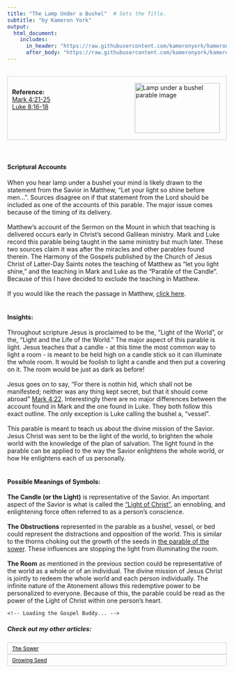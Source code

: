 ```yaml
---
title: "The Lamp Under a Bushel"  # Sets the Title.
subtitle: "by Kameron York"
output:
  html_document:
    includes:
      in_header: "https://raw.githubusercontent.com/kameronyork/kameronyork.github.io/main/parables/headers/lamp-under-a-bushel-header.html"
      after_body: "https://raw.githubusercontent.com/kameronyork/kameronyork.github.io/main/parables/footer.html"
---
```

<script>
window.matthewVerses = [];
window.markVerses = ["Mark 4:21", "Mark 4:22", "Mark 4:23", "Mark 4:24", "Mark 4:25"];
window.lukeVerses = ["Luke 8:16", "Luke 8:17", "Luke 8:18"];
window.johnVerses = [];
</script>
<script src="https://kameronyork.com/parables/gospel-buddy-table.js"></script>

<br>
<div style="border: 1px solid lightgray; padding: 10px; overflow: hidden;">
<img src="https://raw.githubusercontent.com/kameronyork/kameronyork.github.io/main/docs/assets/lamp-under-a-bushel.jpg" alt="Lamp under a bushel parable image" style="float: right; width: 195px; height: 115px; padding: 5px;">
<br>
<h4 style="text-align: left; margin: 0;">Reference:</h4>
<p style="text-align: left; margin: 0;">
<a href="https://www.churchofjesuschrist.org/study/scriptures/nt/mark/4?lang=eng&id=21-25#p21" target="_blank">Mark 4:21-25</a><br>
<a href="https://www.churchofjesuschrist.org/study/scriptures/nt/luke/8?lang=eng&id=16-18#p16" target="_blank">Luke 8:16-18</a>
</p>
</div>
<br>
<br>
<h4>Scriptural Accounts</h4>
When you hear lamp under a bushel your mind is likely drawn to the statement from the Savior in Matthew, "Let your light so shine before men...".  Sources disagree on if that statement from the Lord should be included as one of the accounts of this parable.  The major issue comes because of the timing of its delivery.<br>
<br>
Matthew's account of the Sermon on the Mount in which that teaching is delivered occurs early in Christ's second Galilean ministry.  Mark and Luke record this parable being taught in the same ministry but much later.  These two sources claim it was after the miracles and other parables found therein.  The Harmony of the Gospels published by the Church of Jesus Christ of Latter-Day Saints notes the teaching of Matthew as "let you light shine," and the teaching in Mark and Luke as the "Parable of the Candle".  Because of this I have decided to exclude the teaching in Matthew.<br>
<br>
If you would like the reach the passage in Matthew, [click here](https://www.churchofjesuschrist.org/study/scriptures/nt/matt/5?lang=eng&id=14-16#p14).
<br>
<br>
<h4>Insights:</h4>
Throughout scripture Jesus is proclaimed to be the, "Light of the World", or the, "Light and the Life of the World."  The major aspect of this parable is light.  Jesus teaches that a candle - at this time the most common way to light a room - is meant to be held high on a candle stick so it can illuminate the whole room.  It would be foolish to light a candle and then put a covering on it.  The room would be just as dark as before! <br>
<br>
Jesus goes on to say, "For there is nothin hid, which shall not be manifested; neither was any thing kept secret, but that it should come abroad" [Mark 4:22](https://www.churchofjesuschrist.org/study/scriptures/nt/mark/4?lang=eng&id=22#p22).  Interestingly there are no major differences between the account found in Mark and the one found in Luke.  They both follow this exact outline.  The only exception is Luke calling the bushel a, "vessel". <br>
<br>
This parable is meant to teach us about the divine mission of the Savior.  Jesus Christ was sent to be the light of the world, to brighten the whole world with the knowledge of the plan of salvation.  The light found in the parable can be applied to the way the Savior enlightens the whole world, or how He enlightens each of us personally. <br>
<br>
<h4>Possible Meanings of Symbols:</h4>
<b>The Candle (or the Light)</b> is representative of the Savior.  An important aspect of the Savior is what is called the ["Light of Christ"](https://www.churchofjesuschrist.org/study/scriptures/bd/light-of-christ?lang=eng), an ennobling, and enlightening force often referred to as a person's conscience.<br>
<br>
<b>The Obstructions</b> represented in the parable as a bushel, vessel, or bed could represent the distractions and opposition of the world.  This is similar to the thorns choking out the growth of the seeds in [the parable of the sower](https://kameronyork.com/parables/sower.html).  These influences are stopping the light from illuminating the room.<br>
<br>
<b>The Room</b> as mentioned in the previous section could be representative of the world as a whole or of an individual.  The divine mission of Jesus Christ is jointly to redeem the whole world and each person individually.  The infinite nature of the Atonement allows this redemptive power to be personalized to everyone.  Because of this, the parable could be read as the power of the Light of Christ within one person's heart.


<div id="scripture-table-container">
    <!-- Loading the Gospel Buddy... -->
</div>


##### Check out my other articles:

<link rel="stylesheet" href="https://kameronyork.github.io/scripting/themify-icons/themify-icons.css">
<div class="container">
<div class="row">
<div class="col-12 text-md-left">
<nav class="pagination mt-3">
<a class="nav nav-prev" href="https://kameronyork.com/parables/sower.html" style="background-color: transparent; color: black; padding: 5px 10px; border: 1px solid lightgray; cursor: pointer; white-space: nowrap; font-size: 12px; display: flex; align-items: center;" 
onmouseover="this.style.backgroundColor='lightgray';" 
onmouseout="this.style.backgroundColor='transparent';" 
onmousedown="this.style.backgroundColor='gray';" 
onmouseup="this.style.backgroundColor='lightgray';">
<i class="ti-arrow-left mr-2"></i>
<span style="display: none;" class="d-md-inline-block">The Sower</span>
<span style="display: inline-block;" class="d-md-none">The Sower</span>
</a>
<a class="nav nav-next ml-3" href="https://kameronyork.com/parables/growing-seed.html" style="background-color: transparent; color: black; padding: 5px 10px; border: 1px solid lightgray; cursor: pointer; white-space: nowrap; font-size: 12px; display: flex; align-items: center;" 
onmouseover="this.style.backgroundColor='lightgray';" 
onmouseout="this.style.backgroundColor='transparent';" 
onmousedown="this.style.backgroundColor='gray';" 
onmouseup="this.style.backgroundColor='lightgray';">
<span style="display: none;" class="d-md-inline-block">Growing Seed</span>
<span style="display: inline-block;" class="d-md-none">Growing Seed</span>
<i class="ti-arrow-right ml-2"></i>
</a>
</nav>
</div>
</div>
</div>